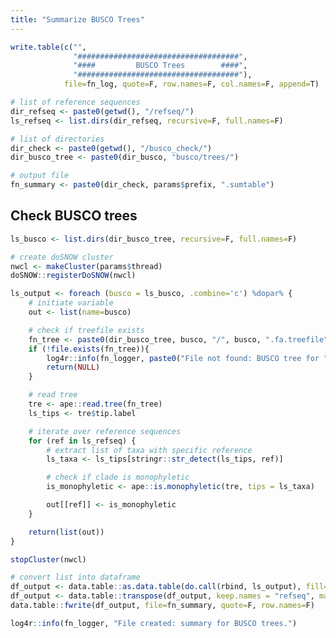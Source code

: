 ```yaml
---
title: "Summarize BUSCO Trees"
---
```


```r
write.table(c("",
              "####################################",
              "####         BUSCO Trees        ####",
              "####################################"),
            file=fn_log, quote=F, row.names=F, col.names=F, append=T)

# list of reference sequences
dir_refseq <- paste0(getwd(), "/refseq/")
ls_refseq <- list.dirs(dir_refseq, recursive=F, full.names=F)

# list of directories
dir_check <- paste0(getwd(), "/busco_check/")
dir_busco_tree <- paste0(dir_busco, "busco/trees/")

# output file
fn_summary <- paste0(dir_check, params$prefix, ".sumtable")
```

## Check BUSCO trees
```r
ls_busco <- list.dirs(dir_busco_tree, recursive=F, full.names=F)

# create doSNOW cluster
nwcl <- makeCluster(params$thread)
doSNOW::registerDoSNOW(nwcl)

ls_output <- foreach (busco = ls_busco, .combine='c') %dopar% {
    # initiate variable
    out <- list(name=busco)

    # check if treefile exists
    fn_tree <- paste0(dir_busco_tree, busco, "/", busco, ".fa.treefile")
    if (!file.exists(fn_tree)){
        log4r::info(fn_logger, paste0("File not found: BUSCO tree for ", busco, ". Skipped."))
        return(NULL)
    }

    # read tree
    tre <- ape::read.tree(fn_tree)
    ls_tips <- tre$tip.label

    # iterate over reference sequences
    for (ref in ls_refseq) {
        # extract list of taxa with specific reference
        ls_taxa <- ls_tips[stringr::str_detect(ls_tips, ref)]

        # check if clade is monophyletic
        is_monophyletic <- ape::is.monophyletic(tre, tips = ls_taxa)

        out[[ref]] <- is_monophyletic
    }

    return(list(out))
}

stopCluster(nwcl)

# convert list into dataframe
df_output <- data.table::as.data.table(do.call(rbind, ls_output), fill=TRUE)
df_output <- data.table::transpose(df_output, keep.names = "refseq", make.names = "name")
data.table::fwrite(df_output, file=fn_summary, quote=F, row.names=F)

log4r::info(fn_logger, "File created: summary for BUSCO trees.")
```
